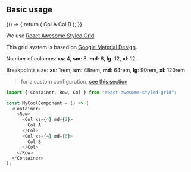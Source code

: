 
<Meta title="Foundation/Grid" component={Container} />

## Basic usage

<Canvas>
  <Story name="justifyContent">
    {() => {
      return (
        <Container>
          <Row>
            <Col xs={4} md={2}>
              Col A
            </Col>
            <Col xs={4} md={6}>
              Col B
            </Col>
          </Row>
        </Container>
      );
    }}
  </Story>
</Canvas>

We use [React Awesome Styled Grid](https://awesome-styled-grid.netlify.app/usage)

This grid system is based on [Google Material Design](https://material.io/design/layout/responsive-layout-grid.html).

Number of columns: **xs**: 4, **sm**: 8, **md**: 8, **lg**: 12, **xl**: 12

Breakpoints size: **xs**: 1rem, **sm**: 48rem, **md**: 64rem, **lg**: 90rem, **xl**: 120rem

> for a custom configuration, [see this section](/custom)

```js
import { Container, Row, Col } from "react-awesome-styled-grid";

const MyCoolComponent = () => (
  <Container>
    <Row>
      <Col xs={4} md={2}>
        Col A
      </Col>
      <Col xs={4} md={6}>
        Col B
      </Col>
    </Row>
  </Container>
);
```
